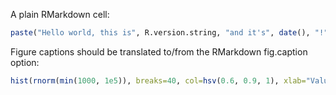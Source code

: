 A plain RMarkdown cell:

```r
paste("Hello world, this is", R.version.string, "and it's", date(), "!")
```

Figure captions should be translated to/from the RMarkdown fig.caption option:

```r
hist(rnorm(min(1000, 1e5)), breaks=40, col=hsv(0.6, 0.9, 1), xlab="Value", main="")
```

